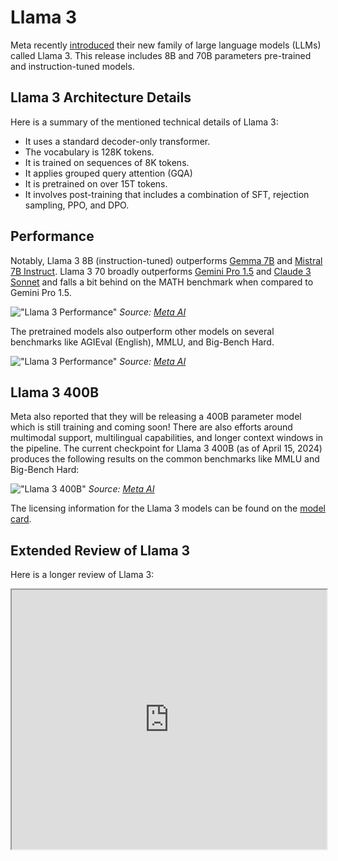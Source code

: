 # Llama 3


Meta recently [introduced](https://llama.meta.com/llama3/) their new family of large language models (LLMs) called Llama 3. This release includes 8B and 70B parameters pre-trained and instruction-tuned models. 

## Llama 3 Architecture Details 

Here is a summary of the mentioned technical details of Llama 3:

- It uses a standard decoder-only transformer.
- The vocabulary is 128K tokens.
- It is trained on sequences of 8K tokens.
- It applies grouped query attention (GQA)
- It is pretrained on over 15T tokens.
- It involves post-training that includes a combination of SFT, rejection sampling, PPO, and DPO.

## Performance

Notably, Llama 3 8B (instruction-tuned) outperforms [Gemma 7B](/models/gemma) and [Mistral 7B Instruct](/models/mistral-7b). Llama 3 70 broadly outperforms [Gemini Pro 1.5](/models/gemini-pro) and [Claude 3 Sonnet](/models/claude-3) and falls a bit behind on the MATH benchmark when compared to Gemini Pro 1.5.

!["Llama 3 Performance"](../../img/llama3/llama-instruct-performance.png)
*Source: [Meta AI](https://ai.meta.com/blog/meta-llama-3/)*

The pretrained models also outperform other models on several benchmarks like AGIEval (English), MMLU, and Big-Bench Hard.

!["Llama 3 Performance"](../../img/llama3/llama3-pretrained-results.png)
*Source: [Meta AI](https://ai.meta.com/blog/meta-llama-3/)*

## Llama 3 400B

Meta also reported that they will be releasing a 400B parameter model which is still training and coming soon! There are also efforts around multimodal support, multilingual capabilities, and longer context windows in the pipeline. The current checkpoint for Llama 3 400B (as of April 15, 2024) produces the following results on the common benchmarks like MMLU and Big-Bench Hard:

!["Llama 3 400B"](../../img/llama3/llama-400b.png)
*Source: [Meta AI](https://ai.meta.com/blog/meta-llama-3/)*

The licensing information for the Llama 3 models can be found on the [model card](https://github.com/meta-llama/llama3/blob/main/MODEL_CARD.md).

## Extended Review of Llama 3

Here is a longer review of Llama 3:

<iframe width="100%"
  height="415px"
  src="https://www.youtube.com/embed/h2aEmciRd6U?si=m7-xXu5IWpB-6mE0" allow="accelerometer; autoplay; clipboard-write; encrypted-media; gyroscope; picture-in-picture"
  allowFullScreen
  />
